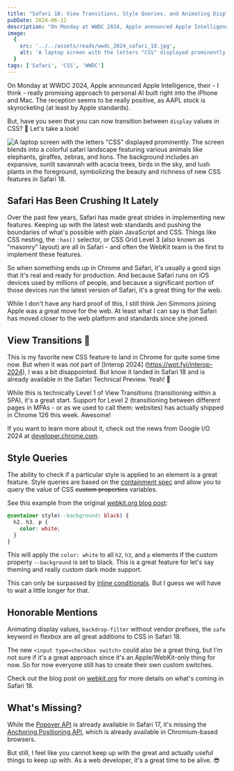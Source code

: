 ```yaml
---
title: "Safari 18: View Transitions, Style Queries, and Animating Display"
pubDate: 2024-06-12
description: "On Monday at WWDC 2024, Apple announced Apple Intelligence, their - I think - really promising approach to personal AI. The reception seems to be really positive, as AAPL stock is skyrocketing. But, have you seen that you can now transition between `display` values in CSS?"
image:
  {
    src: '../../assets/reads/wwdc_2024_safari_18.jpg',
    alt: 'A laptop screen with the letters "CSS" displayed prominently. The screen blends into a colorful safari landscape featuring various animals like elephants, giraffes, zebras, and lions. The background includes an expansive, sunlit savannah with acacia trees, birds in the sky, and lush plants in the foreground, symbolizing the beauty and richness of new CSS features in Safari 18.',
  }
tags: ['Safari', 'CSS', 'WWDC']
---
```



On Monday at WWDC 2024, Apple announced Apple Intelligence, their - I think - really promising approach to personal AI built right into the iPhone and Mac. The reception seems to be really positive, as AAPL stock is skyrocketing (at least by Apple standards).

But, have you seen that you can now transition between `display` values in CSS? 🤯 Let's take a look!

<Image
  src={coverImage}
  alt='A laptop screen with the letters "CSS" displayed prominently. The screen blends into a colorful safari landscape featuring various animals like elephants, giraffes, zebras, and lions. The background includes an expansive, sunlit savannah with acacia trees, birds in the sky, and lush plants in the foreground, symbolizing the beauty and richness of new CSS features in Safari 18.'
  caption="Exploring the vibrant new CSS features in Safari 18"
  lazy={false}
/>

## Safari Has Been Crushing It Lately

Over the past few years, Safari has made great strides in implementing new features. Keeping up with the latest web standards and pushing the boundaries of what's possible with plain JavaScript and CSS. Things like CSS nesting, the `:has()` selector, or CSS Grid Level 3 (also known as "masonry" layout) are all in Safari - and often the WebKit team is the first to implement these features.

So when something ends up in Chrome and Safari, it's usually a good sign that it's real and ready for production. And because Safari runs on iOS devices used by millions of people, and because a significant portion of those devices run the latest version of Safari, it's a great thing for the web.

While I don't have any hard proof of this, I still think Jen Simmons joining Apple was a great move for the web. At least what I can say is that Safari has moved closer to the web platform and standards since she joined.

## View Transitions 🎉

This is my favorite new CSS feature to land in Chrome for quite some time now. But when it was *not* part of [Interop 2024] (https://wpt.fyi/interop-2024), I was a bit disappointed. But know it landed in Safari 18 and is already available in the Safari Technical Preview. Yeah! 🎉

While this is technically Level 1 of View Transitions (transitioning within a SPA), it's a great start. Support for Level 2 (transitioning between different pages in MPAs - or as we used to call them: websites) has actually shipped in Chrome 126 this week. Awesome!

If you want to learn more about it, check out the news from Google I/O 2024 at [developer.chrome.com](https://developer.chrome.com/blog/view-transitions-update-io24).

## Style Queries

The ability to check if a particular style is applied to an element is a great feature. Style queries are based on the [containment spec](https://developer.mozilla.org/en-US/docs/Web/CSS/CSS_containment) and allow you to query the value of CSS ~~custom properties~~ variables.

See this example from the original [webkit.org blog post](https://webkit.org/blog/15443/news-from-wwdc24-webkit-in-safari-18-beta/):

```css
@container style(--background: black) {
  h2, h3, p {
    color: white;
  }
}
```

This will apply the `color: white` to all `h2`, `h3`, and `p` elements if the custom property `--background` is set to black. This is a great feature for let's say theming and really custom dark mode support.

This can only be surpassed by [inline conditionals](https://github.com/w3c/csswg-drafts/issues/10064). But I guess we will have to wait a little longer for that.

## Honorable Mentions

Animating display values, `backdrop-filter` without vendor prefixes, the `safe` keyword in flexbox are all great additions to CSS in Safari 18.

The new `<input type=checkbox switch>` could also be a great thing, but I'm not sure if it's a great approach since it's an Apple/WebKit-only thing for now. So for now everyone still has to create their own custom switches.

Check out the blog post on [webkit.org](https://webkit.org/blog/15443/news-from-wwdc24-webkit-in-safari-18-beta/) for more details on what's coming in Safari 18.

## What's Missing?

While the [Popover API](https://developer.mozilla.org/en-US/docs/Web/API/Popover_API) is already available in Safari 17, it's missing the [Anchoring Positioning API](https://developer.chrome.com/blog/anchor-positioning-api), which is already available in Chromium-based browsers.

But still, I feel like you cannot keep up with the great and actually useful things to keep up with. As a web developer, it's a great time to be alive. 😎